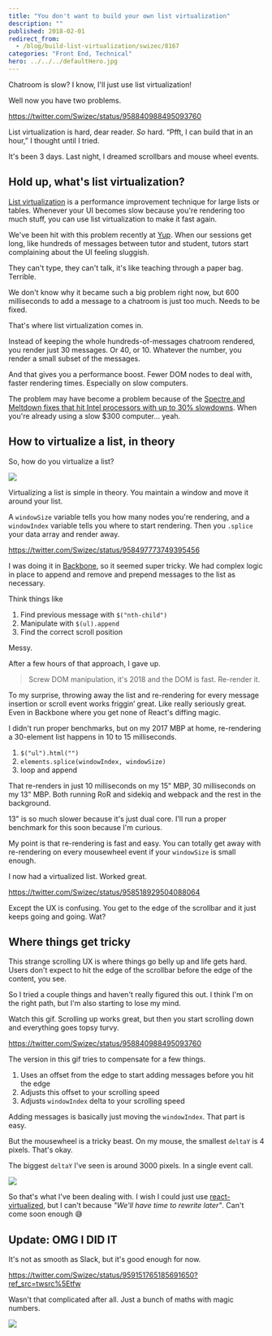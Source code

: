```yaml
---
title: "You don't want to build your own list virtualization"
description: ""
published: 2018-02-01
redirect_from:
  - /blog/build-list-virtualization/swizec/8167
categories: "Front End, Technical"
hero: ../../../defaultHero.jpg
---
```


Chatroom is slow? I know, I'll just use list virtualization!

Well now you have two problems.

https://twitter.com/Swizec/status/958840988495093760

List virtualization is hard, dear reader. _So_ hard. “Pfft, I can build that in an hour,” I thought until I tried.

It's been 3 days. Last night, I dreamed scrollbars and mouse wheel events.

## Hold up, what's list virtualization?

[List virtualization](https://www.google.com/search?q=list+virtualization&oq=list+virtualization&aqs=chrome..69i57j0l5.2398j0j1&sourceid=chrome&ie=UTF-8) is a performance improvement technique for large lists or tables. Whenever your UI becomes slow because you're rendering too much stuff, you can use list virtualization to make it fast again.

We've been hit with this problem recently at [Yup](https://www.yup.com). When our sessions get long, like hundreds of messages between tutor and student, tutors start complaining about the UI feeling sluggish.

They can't type, they can't talk, it's like teaching through a paper bag. Terrible.

We don't know why it became such a big problem right now, but 600 milliseconds to add a message to a chatroom is just too much. Needs to be fixed.

That's where list virtualization comes in.

Instead of keeping the whole hundreds-of-messages chatroom rendered, you render just 30 messages. Or 40, or 10. Whatever the number, you render a small subset of the messages.

And that gives you a performance boost. Fewer DOM nodes to deal with, faster rendering times. Especially on slow computers.

The problem may have become a problem because of the [Spectre and Meltdown fixes that hit Intel processors with up to 30% slowdowns](https://techcrunch.com/2018/01/03/a-major-kernel-vulnerability-is-going-to-slow-down-all-intel-processors-2/). When you're already using a slow $300 computer… yeah.

## How to virtualize a list, in theory

So, how do you virtualize a list?

![](https://swizec.com/blog/wp-content/uploads/2018/02/Image-uploaded-from-iOS-1-1-1024x768.jpg)

Virtualizing a list is simple in theory. You maintain a window and move it around your list.

A `windowSize` variable tells you how many nodes you're rendering, and a `windowIndex` variable tells you where to start rendering. Then you `.splice` your data array and render away.

https://twitter.com/Swizec/status/958497773749395456

I was doing it in [Backbone](http://backbonejs.org/), so it seemed super tricky. We had complex logic in place to append and remove and prepend messages to the list as necessary.

Think things like

1.  Find previous message with `$("nth-child")`
2.  Manipulate with `$(ul).append`
3.  Find the correct scroll position

Messy.

After a few hours of that approach, I gave up.

> Screw DOM manipulation, it's 2018 and the DOM is fast. Re-render it.

To my surprise, throwing away the list and re-rendering for every message insertion or scroll event works friggin’ great. Like really seriously great. Even in Backbone where you get none of React's diffing magic.

I didn't run proper benchmarks, but on my 2017 MBP at home, re-rendering a 30-element list happens in 10 to 15 milliseconds.

1.  `$("ul").html("")`
2.  `elements.splice(windowIndex, windowSize)`
3.  loop and append

That re-renders in just 10 milliseconds on my 15" MBP, 30 milliseconds on my 13" MBP. Both running RoR and sidekiq and webpack and the rest in the background.

13" is so much slower because it's just dual core. I'll run a proper benchmark for this soon because I'm curious.

My point is that re-rendering is fast and easy. You can totally get away with re-rendering on every mousewheel event if your `windowSize` is small enough.

I now had a virtualized list. Worked great.

https://twitter.com/Swizec/status/958518929504088064

Except the UX is confusing. You get to the edge of the scrollbar and it just keeps going and going. Wat?

## Where things get tricky

This strange scrolling UX is where things go belly up and life gets hard. Users don't expect to hit the edge of the scrollbar before the edge of the content, you see.

So I tried a couple things and haven't really figured this out. I think I'm on the right path, but I'm also starting to lose my mind.

Watch this gif. Scrolling up works great, but then you start scrolling down and everything goes topsy turvy.

https://twitter.com/Swizec/status/958840988495093760

The version in this gif tries to compensate for a few things.

1.  Uses an offset from the edge to start adding messages before you hit the edge
2.  Adjusts this offset to your scrolling speed
3.  Adjusts `windowIndex` delta to your scrolling speed

Adding messages is basically just moving the `windowIndex`. That part is easy.

But the mousewheel is a tricky beast. On my mouse, the smallest `deltaY` is 4 pixels. That's okay.

The biggest `deltaY` I've seen is around 3000 pixels. In a single event call.

![](./img/media-xT0xeJpnrWC4XWblEk-giphy.gif)

So that's what I've been dealing with. I wish I could just use [react-virtualized](https://github.com/bvaughn/react-virtualized), but I can't because _"We'll have time to rewrite later"_. Can't come soon enough 😅

## Update: OMG I DID IT

It's not as smooth as Slack, but it's good enough for now.

https://twitter.com/Swizec/status/959151765185691650?ref_src=twsrc%5Etfw

Wasn't that complicated after all. Just a bunch of maths with magic numbers.

![](https://swizec.com/blog/wp-content/uploads/2018/02/carbon-2-1024x1013.png)

